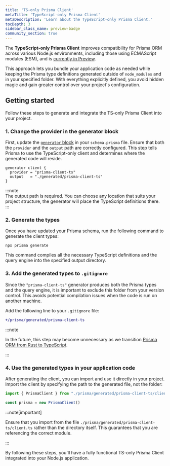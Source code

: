 ```yaml
---
title: 'TS-only Prisma Client'  
metaTitle: 'TypeScript-only Prisma Client'  
metaDescription: 'Learn about the TypeScript-only Prisma Client.'  
tocDepth: 3  
sidebar_class_name: preview-badge
community_section: true
---
```


The **TypeScript-only Prisma Client** improves compatibility for Prisma ORM across various Node.js environments, including those using ECMAScript modules (ESM), and is [currently in Preview](/orm/reference/preview-features). 

This approach lets you bundle your application code as needed while keeping the Prisma type definitions generated outside of `node_modules` and in your specified folder. With everything explicitly defined, you avoid hidden magic and gain greater control over your project's configuration.

## Getting started

Follow these steps to generate and integrate the TS-only Prisma Client into your project.

### 1. Change the provider in the generator block

First, update the [`generator` block](/orm/prisma-schema/overview/generators) in your `schema.prisma` file. Ensure that both the `provider` and the `output` path are correctly configured. This step tells Prisma to use the TypeScript-only client and determines where the generated code will reside.

```prisma file=schema.prisma
generator client {
  provider = "prisma-client-ts"
  output   = "./generated/prisma-client-ts"
}
```

:::note  
The output path is required. You can choose any location that suits your project structure, the generator will place the TypeScript definitions there.  
:::

### 2. Generate the types

Once you have updated your Prisma schema, run the following command to generate the client types:

```terminal
npx prisma generate
```

This command compiles all the necessary TypeScript definitions and the query engine into the specified output directory.

### 3. Add the generated types to `.gitignore`

Since the `"prisma-client-ts"` generator produces both the Prisma types and the query engine, it is important to exclude this folder from your version control. This avoids potential compilation issues when the code is run on another machine.

Add the following line to your `.gitignore` file:

```diff
+/prisma/generated/prisma-client-ts
```

:::note

In the future, this step may become unnecessary as we transition [Prisma ORM from Rust to TypeScript](https://www.prisma.io/blog/rust-to-typescript-update-boosting-prisma-orm-performance?utm_source=docs&utm_medium=inline_text).

:::

### 4. Use the generated types in your application code

After generating the client, you can import and use it directly in your project. Import the client by specifying the path to the generated file, not the folder:

```ts
import { PrismaClient } from "./prisma/generated/prisma-client-ts/client.ts"

const prisma = new PrismaClient()
```

:::note[important]

Ensure that you import from the file `./prisma/generated/prisma-client-ts/client.ts` rather than the directory itself. This guarantees that you are referencing the correct module.

:::

By following these steps, you'll have a fully functional TS-only Prisma Client integrated into your Node.js application.
